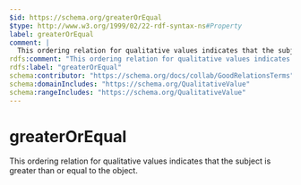 ```yaml
---
$id: https://schema.org/greaterOrEqual
$type: http://www.w3.org/1999/02/22-rdf-syntax-ns#Property
label: greaterOrEqual
comment: |
  This ordering relation for qualitative values indicates that the subject is greater than or equal to the object.
rdfs:comment: "This ordering relation for qualitative values indicates that the subject is greater than or equal to the object."
rdfs:label: "greaterOrEqual"
schema:contributor: "https://schema.org/docs/collab/GoodRelationsTerms"
schema:domainIncludes: "https://schema.org/QualitativeValue"
schema:rangeIncludes: "https://schema.org/QualitativeValue"
---
```


# greaterOrEqual

This ordering relation for qualitative values indicates that the subject is greater than or equal to the object.

